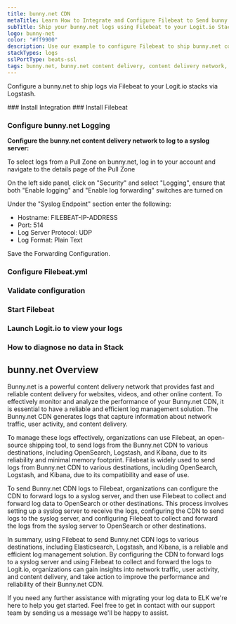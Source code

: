 ```yaml
---
title: bunny.net CDN
metaTitle: Learn How to Integrate and Configure Filebeat to Send bunny.net CDN Logs
subTitle: Ship your bunny.net logs using Filebeat to your Logit.io Stack
logo: bunny-net
color: "#ff9900"
description: Use our example to configure Filebeat to ship bunny.net content delivery logs to your Logit.io stacks. Configure Filebeat to send bunny.net logs to Logstash or Elastic.
stackTypes: logs
sslPortType: beats-ssl
tags: bunny.net, bunny.net content delivery, content delivery network, cdn, syslog, beats, logs, filebeat, file ,files, text, Bunny Net
---
```


Configure a bunny.net to ship logs via Filebeat to your Logit.io stacks via Logstash.

<Steps>
  ### Install Integration
  <InstallIntegration/>
  ### Install Filebeat

  <InstallFilebeat />

  ### Configure bunny.net Logging

  __Configure the bunny.net content delivery network to log to a syslog server:__

  To select logs from a Pull Zone on bunny.net, log in to your account 
  and navigate to the details page of the Pull Zone
  
  On the left side panel, click on "Security" and select "Logging", ensure that 
  both "Enable logging" and "Enable log forwarding" switches are turned on
  
  Under the "Syslog Endpoint" section enter the following:
  
  - Hostname: FILEBEAT-IP-ADDRESS
  - Port: 514
  - Log Server Protocol: UDP
  - Log Format: Plain Text

  Save the Forwarding Configuration.

  ### Configure Filebeat.yml

  <FilebeatUdp type="bunny-net" />

  ### Validate configuration

  <ValidateBeat beatname="filebeat" />

  ### Start Filebeat

  <StartFilebeat />

  ### Launch Logit.io to view your logs

  <LaunchStack utmMedium="logs" utmCampaign="bunnycdn" source="bunny_net_content_delivery" />

  ### How to diagnose no data in Stack

  <DiagnoseNoData />

</Steps>

## bunny.net Overview

Bunny.net is a powerful content delivery network that provides fast and reliable 
content delivery for websites, videos, and other online content. To effectively 
monitor and analyze the performance of your Bunny.net CDN, it is essential to 
have a reliable and efficient log management solution. The Bunny.net CDN generates 
logs that capture information about network traffic, user activity, and content delivery.

To manage these logs effectively, organizations can use Filebeat, an open-source 
shipping tool, to send logs from the Bunny.net CDN to various destinations, including 
OpenSearch, Logstash, and Kibana, due to its reliability and minimal memory footprint. 
Filebeat is widely used to send logs from Bunny.net CDN to various destinations, 
including OpenSearch, Logstash, and Kibana, due to its compatibility and ease of use.

To send Bunny.net CDN logs to Filebeat, organizations can configure the CDN to forward 
logs to a syslog server, and then use Filebeat to collect and forward log data to 
OpenSearch or other destinations. This process involves setting up a syslog server to 
receive the logs, configuring the CDN to send logs to the syslog server, and configuring 
Filebeat to collect and forward the logs from the syslog server to OpenSearch or other destinations.

In summary, using Filebeat to send Bunny.net CDN logs to various destinations, including 
Elasticsearch, Logstash, and Kibana, is a reliable and efficient log management solution. 
By configuring the CDN to forward logs to a syslog server and using Filebeat to collect and 
forward the logs to Logit.io, organizations can gain insights into network traffic, user activity, 
and content delivery, and take action to improve the performance and reliability of their Bunny.net CDN.

If you need any further assistance with migrating your log data to ELK we're 
here to help you get started. Feel free to get in contact with our support team by 
sending us a message <IntercomButton text="via live chat" />  we'll be happy to assist.